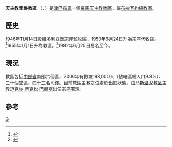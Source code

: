 {{Infobox Roman Catholic diocese
|Roman Catholic Diocese of = 天主教圭魯教區
|Latin name of diocese = Dioecesis Gueruensis
|image =
|caption =
|location = [[津巴布韋|津巴布韋]]
|territory = 中部省南部
|population =198,000
|rite = 拉丁禮
|patron =
|province =布拉瓦約
|established = 1946年
|cathedral =
|co-cathedral =
|leadership = 主教
|website =
|教宗 =
|metropolitan =
|ordinary = 懸空
|coadjutor bishop =
|auxiliary =
}}

'''天主教圭魯教區''' （{{lang-la|Dioecesis Gueruensis}}、{{lang-en|Diocese of Gweru}}）是[[津巴布韋|津巴布韋]]一個[[羅馬天主教|羅馬天主教]][[教區|教區]]，屬[[天主教布拉瓦約總教區|布拉瓦約總教區]]。
==歷史==
1946年11月14日設維多利亞堡宗座監牧區，1950年6月24日升為宗座代牧區。<ref>{{cite journal
|journal=[[宗座公報|宗座公報]]
|publisher=梵蒂岡出版社
|date=1950年
|volume=42
|title=''In Arcis Victoriae''
|page=97
|url=http://www.vatican.va/archive/aas/documents/AAS%2043%20%5B1951%5D%20-%20ocr.pdf
|access-date=2013-06-03
|archive-date=2012-08-09
|archive-url=https://www.webcitation.org/69mL2255U?url=http://www.vatican.va/archive/aas/documents/AAS%2043%20%5B1951%5D%20-%20ocr.pdf
|dead-url=no
}}</ref>1955年1月1日升為教區。<ref>{{cite journal
|journal=[[宗座公報|宗座公報]]
|publisher=梵蒂岡出版社
|date=1955年
|volume=47
|title=''Quod Christus''
|page=369
|url=http://www.vatican.va/archive/aas/documents/AAS%2047%20%5B1955%5D%20-%20ocr.pdf
|access-date=2013-06-03
|archive-date=2020-02-02
|archive-url=https://web.archive.org/web/20200202032807/http://www.vatican.va/archive/aas/documents/AAS%2047%20%5B1955%5D%20-%20ocr.pdf
|dead-url=no
}}</ref>1982年6月25日易名至今。
==現況==

教區包括[[中部省_(津巴布韋)|中部省]]南部六個區，2006年有教友198,000人（佔轄區總人口9.3%）、三十個堂區、四十三名司鐸。目前教區主教之位處於出缺狀態，由[[天主教馬斯溫戈教區|马斯温戈教区]]主教[[迈克尔·蒂克松·巴赫塞|迈克尔·蒂克松·巴赫塞]]出任宗座署理。

==參考==
{{reflist}}
{{津巴布韋天主教教區}}
[[Category:津巴布韋天主教教區|G]]